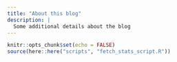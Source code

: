 ```yaml
---
title: "About this blog"
description: |
  Some additional details about the blog
---
```


```r
knitr::opts_chunk$set(echo = FALSE)
source(here::here("scripts", "fetch_stats_script.R"))
```
